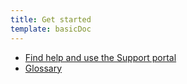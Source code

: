 ```yaml
---
title: Get started
template: basicDoc
---
```


* [Find help and use the Support portal](/docs/using-new-relic/welcome-new-relic/get-started/find-help-use-support-portal)
* [Glossary](/docs/using-new-relic/welcome-new-relic/get-started/glossary)
